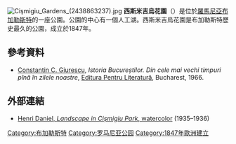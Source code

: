 [[File:Cişmigiu_Gardens_(2438863237).jpg|thumb]]
'''西斯米吉烏花園'''（{{lang-ro|Parcul Cișmigiu}}）是位於[[羅馬尼亞|羅馬尼亞]][[布加勒斯特|布加勒斯特]]的一座公園。公園的中心有一個人工湖。西斯米吉烏花園是布加勒斯特歷史最久的公園，成立於1847年。

==參考資料==
* [[Constantin_C._Giurescu|Constantin C. Giurescu]], ''Istoria Bucureștilor. Din cele mai vechi timpuri pînă în zilele noastre'', [[Editura_Pentru_Literatură|Editura Pentru Literatură]], Bucharest, 1966. {{OCLC|1279610}}
==外部連結==
{{commons category|Cişmigiu}}
* [http://www.romanianjewish.org/en/mosteniri_ale_culturii_iudaice_04_01.html Henri Daniel, ''Landscape in Cișmigiu Park'', watercolor] {{Wayback|url=http://www.romanianjewish.org/en/mosteniri_ale_culturii_iudaice_04_01.html |date=20160304051048 }} (1935–1936)

{{coord|display=title}}
[[Category:布加勒斯特|Category:布加勒斯特]]
[[Category:罗马尼亚公园|Category:罗马尼亚公园]]
[[Category:1847年歐洲建立|Category:1847年歐洲建立]]